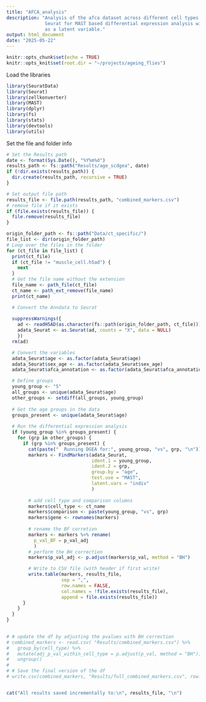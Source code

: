 ```yaml
---
title: "AFCA_analysis"
description: "Analysis of the afca dataset across different cell types and ages using 
              Seurat for MAST based differential expression analysis with the sample (individual fly) 
              as a latent variable."
output: html_document
date: "2025-05-22"
---
```


```r
knitr::opts_chunk$set(echo = TRUE)
knitr::opts_knit$set(root.dir = "~/projects/ageing_flies")
```

Load the libraries 
```r
library(SeuratData)
library(Seurat)
library(zellkonverter)
library(MAST)
library(dplyr)
library(fs)
library(stats)
library(devtools)
library(utils)
```

Set the file and folder info
```r
# Set the Results path
date <- format(Sys.Date(), "%Y%m%d")
results_path <- fs::path("Results/age_scdgea", date)
if (!dir.exists(results_path)) {
  dir.create(results_path, recursive = TRUE)
}

# Set output file path
results_file <- file.path(results_path, "combined_markers.csv")
# remove file if it exists
if (file.exists(results_file)) {
  file.remove(results_file)
}
```


```r
origin_folder_path <- fs::path("Data/ct_specific/")
file_list <- dir(origin_folder_path)
# Loop over the files in the folder
for (ct_file in file_list) {
  print(ct_file)
  if (ct_file != "muscle_cell.h5ad") {
    next
  }
  # Get the file name without the extension
  file_name <- path_file(ct_file)
  ct_name <- path_ext_remove(file_name)
  print(ct_name)

  # Convert the Anndata to Seurat
  
  suppressWarnings({
    ad <- readH5AD(as.character(fs::path(origin_folder_path, ct_file)))
    adata_Seurat <- as.Seurat(ad, counts = "X", data = NULL)
    })
  rm(ad)

  # Convert the variables
  adata_Seurat$age <- as.factor(adata_Seurat$age)
  adata_Seurat$sex_age <- as.factor(adata_Seurat$sex_age)
  adata_Seurat$afca_annotation <- as.factor(adata_Seurat$afca_annotation)

  # Define groups
  young_group <- "5"
  all_groups <- unique(adata_Seurat$age)
  other_groups <- setdiff(all_groups, young_group)
  
  # Get the age groups in the data
  groups_present <- unique(adata_Seurat$age)
  
  # Run the differential expression analysis
  if (young_group %in% groups_present) {
    for (grp in other_groups) {
      if (grp %in% groups_present) {
        cat(paste("  Running DGEA for:", young_group, "vs", grp, "\n"))
        markers <- FindMarkers(adata_Seurat,
                               ident.1 = young_group,
                               ident.2 = grp,
                               group.by = "age",
                               test.use = "MAST",
                               latent.vars = "indiv"
                               )
        
        # add cell type and comparison columns
        markers$cell_type <- ct_name
        markers$comparison <- paste(young_group, "vs", grp)
        markers$gene <- rownames(markers)
        
        # rename the BF corretion
        markers <- markers %>% rename(
          p_val_BF = p_val_adj
          )
        # perform the BH correction
        markers$p_val_adj <- p.adjust(markers$p_val, method = "BH")

        # Write to CSV file (with header if first write)
        write.table(markers, results_file,
                    sep = ",",
                    row.names = FALSE,
                    col.names = !file.exists(results_file),
                    append = file.exists(results_file))
      }
    }
  }
}
  

```

```r


# # update the df by adjusting the pvalues with BH correction
# combined_markers <- read.csv( "Results/combined_markers.csv") %>%
#   group_by(cell_type) %>%
#   mutate(adj_p_val_within_cell_type = p.adjust(p_val, method = "BH")) %>%
#   ungroup()
# 
# # Save the final version of the df
# write.csv(combined_markers, "Results/full_combined_markers.csv", row.names = FALSE)


cat("All results saved incrementally to:\n", results_file, "\n")

```










